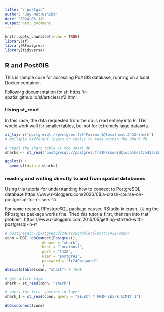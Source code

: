 ```yaml
---
title: "r-postgis"
author: "Jay Matsushiba"
date: "2024-03-13"
output: html_document
---
```


```r
knitr::opts_chunk$set(echo = TRUE)
library(sf)
library(RPostgres) 
library(tidyverse)
```

## R and PostGIS
This is sample code for accessing PostGIS database, running on a local Docker container. 

Following documentation for sf: https://r-spatial.github.io/sf/articles/sf2.html 

### Using st_read
In this case, the data requested from the db is read entirey into R. This would work well for smaller tables, but not for extremely large datasets.  
```r
st_layers("postgresql://postgres:fr24Password@localhost:5432/shark")
# multiple different layers or tables to read within the shark db

# reads the shark table in the shark db
sharks <- st_read("postgresql://postgres:fr24Password@localhost:5432/shark", "shark")

ggplot() +
  geom_sf(data = sharks)
```

### reading and writing directly to and from spatial databases
Using this tutorial for understanding how to connect to PostgreSQL database 
https://www.r-bloggers.com/2020/08/a-crash-course-on-postgresql-for-r-users-2/ 

For some reason, RPostgreSQL package caused RStudio to crash. Using the RPostgres package works fine. 
Tried this tutorial first, then ran into that problem: 
https://www.r-bloggers.com/2015/05/getting-started-with-postgresql-in-r/ 

```r
# postgresql://postgres:fr24Password@localhost:5432/shark
conn = DBI::dbConnect(Postgres(),
                 dbname = "shark",
                 host = "localhost",
                 port = "5432",
                 user = "postgres",
                 password = "fr24Password"
                 )
dbExistsTable(conn, "shark") # TRUE

# get entire layer 
shark = st_read(conn, "shark")

# query for first species in layer
shark_1 = st_read(conn, query = "SELECT * FROM shark LIMIT 1")

dbDisconnect(conn)
```

